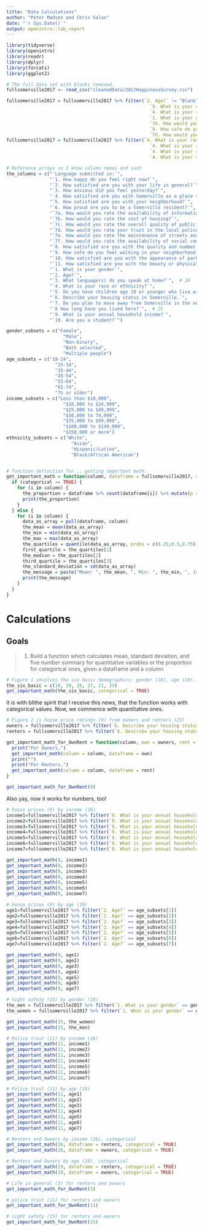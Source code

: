 ```yaml
---
title: "Data Calculations"
author: "Peter Madsen and Chris Salas"
date: "`r Sys.Date()`"
output: openintro::lab_report
---
```


```r
library(tidyverse)
library(openintro)
library(readr)
library(dplyr)
library(forcats)
library(ggplot2)

# The full data set with blanks removed.
fullsomerville2017 <- read_csv("cleanedData/2017HappinessSurvey.csv")

fullsomerville2017 = fullsomerville2017 %>% filter(`2. Age?` != "Blank" &
                                                     `9. What is your annual household income?` != "Blank" &
                                                     `4. What is your race or ethnicity?` != "Blank" &
                                                     `1. What is your gender` != "Blank" &
                                                     `7b. How would you rate the cost of housing?` != 0 &
                                                     `9. How safe do you feel walking in your neighborhood at night?` != 0 &
                                                     `7d. How would you rate your trust in the local police?` != 0)
fullsomerville2017 = fullsomerville2017 %>% filter(`4. What is your race or ethnicity?` == "White" | 
                                                     `4. What is your race or ethnicity?` == "Asian" | 
                                                     `4. What is your race or ethnicity?` == "Hispanic/Latino" | 
                                                     `4. What is your race or ethnicity?` == "Black/African American")

# Reference arrays so I know column names and such
the_columns = c("`Language submitted in:`",
                "`1. How happy do you feel right now?`",
                "`2. How satisfied are you with your life in general?`",
                "`3. How anxious did you feel yesterday?`",
                "`4. How satisfied are you with Somerville as a place to live?`",  # 5
                "`5. How satisfied are you with your neighborhood?`",
                "`6. How proud are you to be a Somerville resident?`",
                "`7a. How would you rate the availability of information about city services?`",
                "`7b. How would you rate the cost of housing?`",
                "`7c. How would you rate the overall quality of public schools?`",  # 10
                "`7d. How would you rate your trust in the local police?`",
                "`7e. How would you rate the maintenance of streets and sidewalks?`",
                "`7f. How would you rate the availability of social community events?`",
                "`8. How satisfied are you with the quality and number of transportation options available to you?`",
                "`9. How safe do you feel walking in your neighborhood at night?`",  # 15
                "`10. How satisfied are you with the appearance of parks and squares in your neighborhood?`",
                "`11. How satisfied are you with the beauty or physical setting of your neighborhood?`",
                "`1. What is your gender`",
                "`2. Age?`",
                "`3. What language(s) do you speak at home?`",  # 20
                "`4. What is your race or ethnicity?`",
                "`5. Do you have children age 18 or younger who live with you?`",
                "`6. Describe your housing status in Somerville.`",
                "`7. Do you plan to move away from Somerville in the next two years?`",
                "`8 How long have you lived here?`",  # 25
                "`9. What is your annual household income?`",
                "`10. Are you a student?`")

gender_subsets = c("Female", 
                     "Male", 
                     "Non-binary", 
                     "Both selected", 
                     "Multiple people")
age_subsets = c("18-24", 
                  "25-34", 
                  "35-44", 
                  "45-54", 
                  "55-64", 
                  "65-74", 
                  "75 or older")
income_subsets = c("Less than $10,000", 
                     "$10,000 to $24,999", 
                     "$25,000 to $49,999", 
                     "$50,000 to 74,999", 
                     "$75,000 to $99,999", 
                     "$100,000 to $149,999", 
                     "$150,000 or more")
ethnicity_subsets = c("White", 
                        "Asian", 
                        "Hispanic/Latino", 
                        "Black/African American")


# function definition for... getting important math.
get_important_math = function(column, dataframe = fullsomerville2017, categorical = FALSE) {
  if (categorical == TRUE) {
    for (i in column) {
      the_proportion = dataframe %>% count(dataframe[i]) %>% mutate(p = n / pull(count(dataframe)))
      print(the_proportion)
    }
  } else {
    for (i in column) {
      data_as_array = pull(dataframe, column)
      the_mean = mean(data_as_array)
      the_min = min(data_as_array)
      the_max = max(data_as_array)
      the_quartiles = quantile(data_as_array, probs = c(0.25,0.5,0.75))
      first_quartile = the_quartiles[1]
      the_median = the_quartiles[2]
      third_quartile = the_quartiles[3]
      the_standard_deviation = sd(data_as_array)
      the_message = paste("Mean: ", the_mean, ", Min: ", the_min, ", 1st Q: ", first_quartile, ", Median: ", the_median, ", 3rd Q: ", third_quartile, ", Max: ", the_max, ", StDev: ±", the_standard_deviation, sep = "")
      print(the_message)
    }
  }
}
```

# Calculations

## Goals

> 1. Build a function which calculates mean, standard deviation, and five number summary for quantitative variables or the proportion for categorical ones, given a dataframe and a column




```r
# Figure 1 involves the six basic demographics: gender (18), age (19), income (26), student (27), ethnicity (21), housing status (23)
the_six_basic = c(18, 19, 26, 27, 21, 23)
get_important_math(the_six_basic, categorical = TRUE)


```

It is with blithe spirit that I receive this news, that the function works with categorical values. Now, we commence with quantitative ones.

``` r
# Figure 2 is house price ratings (9) from owners and renters (23)
owners = fullsomerville2017 %>% filter(`6. Describe your housing status in Somerville.` == "Own")
renters = fullsomerville2017 %>% filter(`6. Describe your housing status in Somerville.` == "Rent")

get_important_math_for_OwnRent = function(column, own = owners, rent = renters) {
  print("For Owners,")
  get_important_math(column = column, dataframe = own)
  print("")
  print("For Renters,")
  get_important_math(column = column, dataframe = rent)
}

get_important_math_for_OwnRent(9)
```

Also yay, now it works for numbers, too!

``` r
# house prices (9) by income (26)
income1=fullsomerville2017 %>% filter(`9. What is your annual household income?` == income_subsets[1])
income2=fullsomerville2017 %>% filter(`9. What is your annual household income?` == income_subsets[2])
income3=fullsomerville2017 %>% filter(`9. What is your annual household income?` == income_subsets[3])
income4=fullsomerville2017 %>% filter(`9. What is your annual household income?` == income_subsets[4])
income5=fullsomerville2017 %>% filter(`9. What is your annual household income?` == income_subsets[5])
income6=fullsomerville2017 %>% filter(`9. What is your annual household income?` == income_subsets[6])
income7=fullsomerville2017 %>% filter(`9. What is your annual household income?` == income_subsets[7])

get_important_math(9, income1)
get_important_math(9, income2)
get_important_math(9, income3)
get_important_math(9, income4)
get_important_math(9, income5)
get_important_math(9, income6)
get_important_math(9, income7)


```

``` r
# house prices (9) by age (19)
age1=fullsomerville2017 %>% filter(`2. Age?` == age_subsets[1])
age2=fullsomerville2017 %>% filter(`2. Age?` == age_subsets[2])
age3=fullsomerville2017 %>% filter(`2. Age?` == age_subsets[3])
age4=fullsomerville2017 %>% filter(`2. Age?` == age_subsets[4])
age5=fullsomerville2017 %>% filter(`2. Age?` == age_subsets[5])
age6=fullsomerville2017 %>% filter(`2. Age?` == age_subsets[6])
age7=fullsomerville2017 %>% filter(`2. Age?` == age_subsets[7])

get_important_math(9, age1)
get_important_math(9, age2)
get_important_math(9, age3)
get_important_math(9, age4)
get_important_math(9, age5)
get_important_math(9, age6)
get_important_math(9, age7)

```

``` r
# night safety (15) by gender (18)
the_men = fullsomerville2017 %>% filter(`1. What is your gender` == gender_subsets[2])
the_women = fullsomerville2017 %>% filter(`1. What is your gender` == gender_subsets[1])

get_important_math(15, the_women)
get_important_math(15, the_men)

```

``` r
# Police trust (11) by income (26)
get_important_math(11, income1)
get_important_math(11, income2)
get_important_math(11, income3)
get_important_math(11, income4)
get_important_math(11, income5)
get_important_math(11, income6)
get_important_math(11, income7)


```

``` r
# Police trust (11) by age (19)
get_important_math(11, age1)
get_important_math(11, age2)
get_important_math(11, age3)
get_important_math(11, age4)
get_important_math(11, age5)
get_important_math(11, age6)
get_important_math(11, age7)

```

``` r
# Renters and Owners by income (26), categorical
get_important_math(26, dataframe = renters, categorical = TRUE)
get_important_math(26, dataframe = owners, categorical = TRUE)

```

``` r
# Renters and Owners by age (19), categorical
get_important_math(19, dataframe = renters, categorical = TRUE)
get_important_math(19, dataframe = owners, categorical = TRUE)

```

``` r
# Life in general (3) for renters and owners
get_important_math_for_OwnRent(3)
```

``` r
# police trust (11) for renters and owners
get_important_math_for_OwnRent(11)
```

``` r
# night safety (15) for renters and owners
get_important_math_for_OwnRent(15)
```

